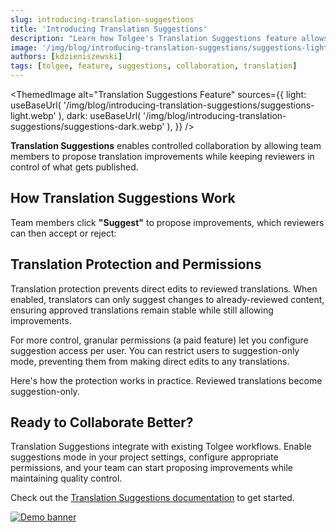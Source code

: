 ```yaml
---
slug: introducing-translation-suggestions
title: 'Introducing Translation Suggestions'
description: "Learn how Tolgee's Translation Suggestions feature allows team members to propose translation changes while maintaining review control and protecting approved content."
image: '/img/blog/introducing-translation-suggestions/suggestions-light.webp'
authors: [kdzieniszewski]   
tags: [tolgee, feature, suggestions, collaboration, translation]
---
```



<ThemedImage
  alt="Translation Suggestions Feature"
  sources={{
    light: useBaseUrl(
      '/img/blog/introducing-translation-suggestions/suggestions-light.webp'
    ),
    dark: useBaseUrl(
      '/img/blog/introducing-translation-suggestions/suggestions-dark.webp'
    ),
  }}
/>

**Translation Suggestions** enables controlled collaboration by allowing team members to propose translation improvements while keeping reviewers in control of what gets published.

<!--truncate-->

## How Translation Suggestions Work

Team members click **"Suggest"** to propose improvements, which reviewers can then accept or reject:

<ScreenshotWrapper
  src="/img/docs/platform/suggestions/suggestion-accept.webp"
  alt="Accepting a translation suggestion"
/>

## Translation Protection and Permissions

Translation protection prevents direct edits to reviewed translations. When enabled, translators can only suggest changes to already-reviewed content, ensuring approved translations remain stable while still allowing improvements.

For more control, granular permissions (a paid feature) let you configure suggestion access per user. You can restrict users to suggestion-only mode, preventing them from making direct edits to any translations.

<ScreenshotWrapper
  src="/img/docs/platform/suggestions/suggestions-granular-permissions.webp"
  alt="Granular permissions for translation suggestions"
/>

Here's how the protection works in practice. Reviewed translations become suggestion-only.

<ScreenshotWrapper
  src="/img/docs/platform/suggestions/translation-protection-suggest-only.webp"
  alt="Translation protection set to suggest-only mode"
/>

## Ready to Collaborate Better?

Translation Suggestions integrate with existing Tolgee workflows. Enable suggestions mode in your project settings, configure appropriate permissions, and your team can start proposing improvements while maintaining quality control.

Check out the [Translation Suggestions documentation](/platform/projects_and_organizations/suggestions) to get started.

[![Demo banner](/img/blog/blog-banners/banner-demo.webp)](https://calendly.com/tolgee/30min)

